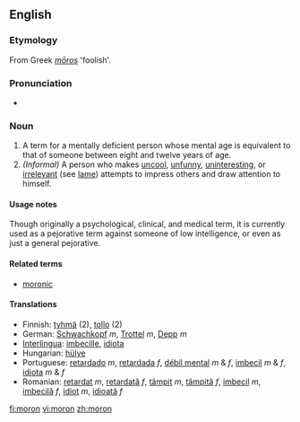 ==English==
{{wikipedia|Moron (psychology)}}
===Etymology===
From Greek ''[[mōros]]'' 'foolish'.

===Pronunciation===
* {{IPA|/mɔrɒn/}}

===Noun===
{{en-noun}}

# A term for a mentally deficient person whose mental age is equivalent to that of someone between eight and twelve years of age.
# ''(Informal)'' A person who makes [[uncool]], [[unfunny]], [[uninteresting]], or [[irrelevant]] (see [[lame]]) attempts to impress others and draw attention to himself.

====Usage notes====
Though originally a psychological, clinical, and medical term, it is currently used as a pejorative term against someone of low intelligence, or even as just a general pejorative.

====Related terms====
*[[moronic]]

====Translations====
{{rfc-trans}}
*Finnish: [[tyhmä]] (2), [[tollo]] (2)
*German: [[Schwachkopf]] ''m'', [[Trottel]] ''m'', [[Depp]] ''m''
*[[Interlingua]]: [[imbecille]], [[idiota]]
*Hungarian: [[hülye]]
*Portuguese: [[retardado]] ''m'', [[retardada]] ''f'', [[débil mental]] ''m'' & ''f'', [[imbecil]] ''m'' & ''f'', [[idiota]] ''m'' & ''f''
*Romanian: [[retardat]] ''m'', [[retardată]] ''f'', [[tâmpit]] ''m'', [[tâmpită]] ''f'', [[imbecil]] ''m'', [[imbecilă]] ''f'', [[idiot]] ''m'', [[idioată]] ''f''

[[fi:moron]]
[[vi:moron]]
[[zh:moron]]